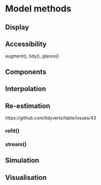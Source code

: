 # Model methods {#methods}

## Display

## Accessibility

augment(), tidy(), glance()

## Components

## Interpolation

## Re-estimation
https://github.com/tidyverts/fable/issues/43

### refit()

### stream()

## Simulation

## Visualisation
